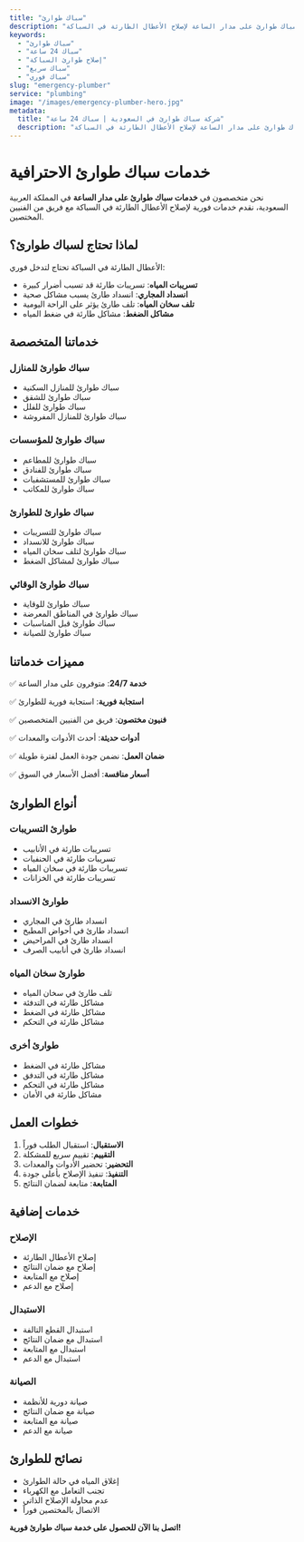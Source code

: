 ```yaml
---
title: "سباك طوارئ"
description: "خدمات سباك طوارئ على مدار الساعة لإصلاح الأعطال الطارئة في السباكة"
keywords:
  - "سباك طوارئ"
  - "سباك 24 ساعة"
  - "إصلاح طوارئ السباكة"
  - "سباك سريع"
  - "سباك فوري"
slug: "emergency-plumber"
service: "plumbing"
image: "/images/emergency-plumber-hero.jpg"
metadata:
  title: "شركة سباك طوارئ في السعودية | سباك 24 ساعة"
  description: "أفضل شركة سباك طوارئ في السعودية. سباك طوارئ على مدار الساعة لإصلاح الأعطال الطارئة في السباكة."
---
```


# خدمات سباك طوارئ الاحترافية

نحن متخصصون في **خدمات سباك طوارئ على مدار الساعة** في المملكة العربية السعودية، نقدم خدمات فورية لإصلاح الأعطال الطارئة في السباكة مع فريق من الفنيين المختصين.

## لماذا تحتاج لسباك طوارئ؟

الأعطال الطارئة في السباكة تحتاج لتدخل فوري:

- **تسريبات المياه**: تسريبات طارئة قد تسبب أضرار كبيرة
- **انسداد المجاري**: انسداد طارئ يسبب مشاكل صحية
- **تلف سخان المياه**: تلف طارئ يؤثر على الراحة اليومية
- **مشاكل الضغط**: مشاكل طارئة في ضغط المياه

## خدماتنا المتخصصة

### سباك طوارئ للمنازل
- سباك طوارئ للمنازل السكنية
- سباك طوارئ للشقق
- سباك طوارئ للفلل
- سباك طوارئ للمنازل المفروشة

### سباك طوارئ للمؤسسات
- سباك طوارئ للمطاعم
- سباك طوارئ للفنادق
- سباك طوارئ للمستشفيات
- سباك طوارئ للمكاتب

### سباك طوارئ للطوارئ
- سباك طوارئ للتسريبات
- سباك طوارئ للانسداد
- سباك طوارئ لتلف سخان المياه
- سباك طوارئ لمشاكل الضغط

### سباك طوارئ الوقائي
- سباك طوارئ للوقاية
- سباك طوارئ في المناطق المعرضة
- سباك طوارئ قبل المناسبات
- سباك طوارئ للصيانة

## مميزات خدماتنا

✅ **خدمة 24/7**: متوفرون على مدار الساعة

✅ **استجابة فورية**: استجابة فورية للطوارئ

✅ **فنيون مختصون**: فريق من الفنيين المتخصصين

✅ **أدوات حديثة**: أحدث الأدوات والمعدات

✅ **ضمان العمل**: نضمن جودة العمل لفترة طويلة

✅ **أسعار منافسة**: أفضل الأسعار في السوق

## أنواع الطوارئ

### طوارئ التسريبات
- تسريبات طارئة في الأنابيب
- تسريبات طارئة في الحنفيات
- تسريبات طارئة في سخان المياه
- تسريبات طارئة في الخزانات

### طوارئ الانسداد
- انسداد طارئ في المجاري
- انسداد طارئ في أحواض المطبخ
- انسداد طارئ في المراحيض
- انسداد طارئ في أنابيب الصرف

### طوارئ سخان المياه
- تلف طارئ في سخان المياه
- مشاكل طارئة في التدفئة
- مشاكل طارئة في الضغط
- مشاكل طارئة في التحكم

### طوارئ أخرى
- مشاكل طارئة في الضغط
- مشاكل طارئة في التدفق
- مشاكل طارئة في التحكم
- مشاكل طارئة في الأمان

## خطوات العمل

1. **الاستقبال**: استقبال الطلب فوراً
2. **التقييم**: تقييم سريع للمشكلة
3. **التحضير**: تحضير الأدوات والمعدات
4. **التنفيذ**: تنفيذ الإصلاح بأعلى جودة
5. **المتابعة**: متابعة لضمان النتائج

## خدمات إضافية

### الإصلاح
- إصلاح الأعطال الطارئة
- إصلاح مع ضمان النتائج
- إصلاح مع المتابعة
- إصلاح مع الدعم

### الاستبدال
- استبدال القطع التالفة
- استبدال مع ضمان النتائج
- استبدال مع المتابعة
- استبدال مع الدعم

### الصيانة
- صيانة دورية للأنظمة
- صيانة مع ضمان النتائج
- صيانة مع المتابعة
- صيانة مع الدعم

## نصائح للطوارئ

- إغلاق المياه في حالة الطوارئ
- تجنب التعامل مع الكهرباء
- عدم محاولة الإصلاح الذاتي
- الاتصال بالمختصين فوراً

**اتصل بنا الآن للحصول على خدمة سباك طوارئ فورية!**
